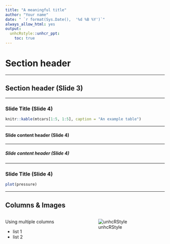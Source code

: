 ```yaml
---
title: "A meaningful title"
author: "Your name"
date: " `r format(Sys.Date(),  '%d %B %Y')`"
always_allow_html: yes
output:
  unhcRstyle::unhcr_ppt:
    toc: true
---
```




# Section header

---



## Section header (Slide 3)


---

### Slide Title (Slide 4)


```r
knitr::kable(mtcars[1:5, 1:5], caption = "An example table")
```

---

#### Slide content header (Slide 4)

---

##### Slide content header (Slide 4)

---

### Slide Title (Slide 4)

```r
plot(pressure)
```


---

## Columns & Images


:::::: {.columns}
:::::: {.column}

Using multiple columns

 *  list 1
 *  list 2

:::
:::::: {.column}
![unhcRStyle](https://i.imgur.com/81VJFo5.jpg)
:::
::::::::::::::



